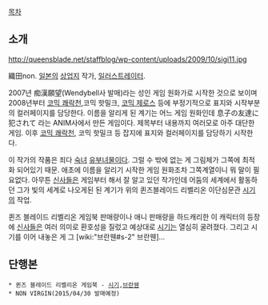 [[목차]]
== 소개 ==
http://queensblade.net/staffblog/wp-content/uploads/2009/10/sigi11.jpg

織田non. 
[[일본]]의 [[상업지]] 작가, [[일러스트레이터]]. 

2007년 痴漢願望(Wendybell사 발매)라는 성인 게임 원화가로 시작한 것으로 보이며 2008년부터 [[코믹 쾌락천]],코믹 핫밀크, [[코믹 제로스]] 등에 부정기적으로 표지와 시작부분의 컬러페이지를 담당한다. 이름을 알리게 된 계기는 어느 게임 원화인데 息子の友達に犯されて 라는 ANIM사에서 만든 게임이다. 제목부터 내용까지 여러모로 아주 대단한 게임. 이후 [[코믹 쾌락천]], 코믹 핫밀크 등 잡지에 표지와 컬러페이지를 담당하기 시작한다.

이 작가의 작품은 죄다 [[숙녀]] [[유부녀]]물이다. 그럴 수 밖에 없는 게 그림체가 그쪽에 최적화 되어있기 때문. 애초에 이름을 알리기 시작한 게임 원화조차 그쪽계열이니 뭐 말이 필요없다. 아무튼 [[신사]]들은 게임부터 해서 잘 알고 있던 작가인데 어둠의 세계에서 활동하던 그가 빛의 세계로 나오게된 된 계기가 위의 퀸즈블레이드 리벨리온 이단심문관 [[시기]]의 작업. 

퀸즈 블레이드 리벨리온 게임북 판매량이나 애니 판매량을 하드캐리한 이 캐릭터의 등장에 [[신사]]들은 여러 의미로 환호성을 질렀고 예상대로 [[시기]]는 열심히 굴려졌다. 그리고 시기를 이어 내놓은 게 그 [wiki:"브란웬#s-2" 브란웬]...

== 단행본 ==
 * 퀸즈 블레이드 리벨리온 게임북 - [[시기]],[[브란웬]]
 * NON VIRGIN(2015/04/30 발매예정)
